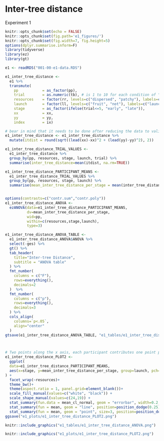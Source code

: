 # Inter-tree distance

Experiment 1

```r
knitr::opts_chunk$set(echo = FALSE)
knitr::opts_chunk$set(fig.path='e1_figures/')
knitr::opts_chunk$set(fig.width=7, fig.height=5)
options(dplyr.summarise.inform=F)
library(tidyverse)
library(ez)
library(gt)

e1 <- readRDS("001-00-e1-data.RDS")

e1_inter_tree_distance <-
  e1 %>%
  transmute(
    pp           = as_factor(pp),
    trial        = as.numeric(tb), # is 1 to 10 for each condition of "resources"
    resources    = factor(rr, levels=c("dispersed", "patchy"), labels=c("dispersed", "patchy")),
    launch       = factor(ll, levels=c("fruit", "not"), labels=c("launched_from_fruit", "launched_from_no_fruit")),
    stage        = as_factor(ifelse(trial<=5, "early", "late")),
    xx           = xx,
    yy           = yy,
    index        = ix)

# bear in mind that it needs to be done after reducing the data to valid tree-visits
e1_inter_tree_distance <- e1_inter_tree_distance %>% 
  mutate(itdist = round(sqrt((lead(xx)-xx)^2 + (lead(yy)-yy)^2), 2))

e1_inter_tree_distance_TRIAL_VALUES <- 
  e1_inter_tree_distance %>% 
  group_by(pp, resources, stage, launch, trial) %>% 
  summarise(inter_tree_distance=mean(itdist, na.rm=TRUE))

e1_inter_tree_distance_PARTICIPANT_MEANS <-
  e1_inter_tree_distance_TRIAL_VALUES %>% 
  group_by(pp, resources, stage, launch) %>% 
  summarise(mean_inter_tree_distance_per_stage = mean(inter_tree_distance))


options(contrasts=c("contr.sum","contr.poly"))
e1_inter_tree_distance_ANOVA <- 
  ezANOVA(data=e1_inter_tree_distance_PARTICIPANT_MEANS,
          dv=mean_inter_tree_distance_per_stage,
          wid=pp,
          within=c(resources,stage,launch),
          type=3)

e1_inter_tree_distance_ANOVA_TABLE <-
  e1_inter_tree_distance_ANOVA$ANOVA %>% 
  select(-ges) %>% 
  gt() %>% 
  tab_header(
    title="Inter-tree Distance",
    subtitle = "ANOVA table"
  ) %>% 
  fmt_number(
    columns = c("F"),
    rows=everything(),
    decimals=2
  )  %>% 
  fmt_number(
    columns = c("p"),
    rows=everything(),
    decimals=3
  ) %>% 
  cols_align(
    columns=`p<.05`,
    align="center" 
  )
gtsave(e1_inter_tree_distance_ANOVA_TABLE, "e1_tables/e1_inter_tree_distance_ANOVA.png")



# Two points along the x axis, each participant contributes one point per cell
e1_inter_tree_distance_PLOT2 <-
  ggplot(
  data=e1_inter_tree_distance_PARTICIPANT_MEANS, 
  aes(x=stage, y=mean_inter_tree_distance_per_stage, group=launch, pch=launch, fill=launch)
) +
  facet_wrap(~resources)+
  theme_bw()+
  theme(aspect.ratio = 1, panel.grid=element_blank())+
  scale_fill_manual(values=c("white", "black")) +
  scale_shape_manual(values=c(24,19)) +
  stat_summary(fun.data = mean_cl_normal, geom = "errorbar", width=0.2, position=position_dodge(0.25)) +
  stat_summary(fun = mean, geom = "line", position=position_dodge(0.25)) + 
  stat_summary(fun = mean, geom = "point", size=3, position=position_dodge(0.25))
ggsave("e1_plots/e1_inter_tree_distance_PLOT2.png")
```

```r
knitr::include_graphics("e1_tables/e1_inter_tree_distance_ANOVA.png")
```

```r
knitr::include_graphics("e1_plots/e1_inter_tree_distance_PLOT2.png")
```

